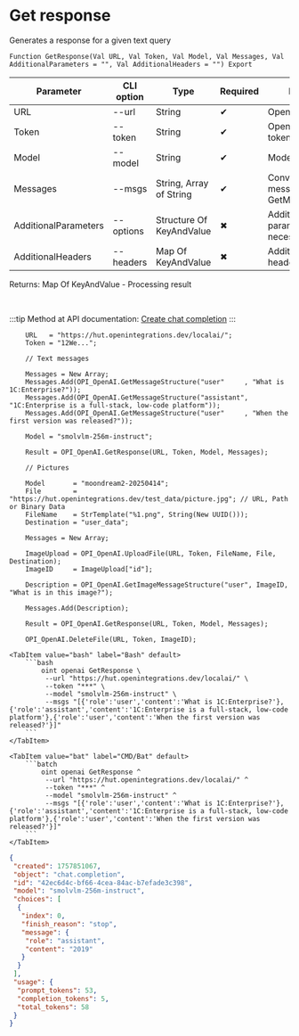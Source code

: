 ﻿---
sidebar_position: 1
description: Get response and other functions to work with OpenAI in the Open Integration Package, a free open-source integration library for 1C:Enterprise 8, OneScript and CLI
keywords: [1C, 1С, 1С:Enterprise, 1С:Enterprise 8.3, API, Integration, Services, Exchange, OneScript, CLI, OpenAI]
---


# Get response
 Generates a response for a given text query



`Function GetResponse(Val URL, Val Token, Val Model, Val Messages, Val AdditionalParameters = "", Val AdditionalHeaders = "") Export`

  | Parameter | CLI option | Type | Required | Description |
  |-|-|-|-|-|
  | URL | --url | String | &#x2714; | OpenAI server URL |
  | Token | --token | String | &#x2714; | OpenAI authorization token |
  | Model | --model | String | &#x2714; | Models name |
  | Messages | --msgs | String, Array of String | &#x2714; | Conversation messages. See GetMessageStructure |
  | AdditionalParameters | --options | Structure Of KeyAndValue | &#x2716; | Additional request parameters, if necessary |
  | AdditionalHeaders | --headers | Map Of KeyAndValue | &#x2716; | Additional request headers, if necessary |

  
  Returns:  Map Of KeyAndValue - Processing result

<br/>

:::tip
Method at API documentation: [Create chat completion](https://platform.openai.com/docs/api-reference/chat/create)
:::
<br/>



```bsl title="1C:Enterprise/OneScript code example"
    URL   = "https://hut.openintegrations.dev/localai/";
    Token = "12We...";

    // Text messages

    Messages = New Array;
    Messages.Add(OPI_OpenAI.GetMessageStructure("user"     , "What is 1C:Enterprise?"));
    Messages.Add(OPI_OpenAI.GetMessageStructure("assistant", "1C:Enterprise is a full-stack, low-code platform"));
    Messages.Add(OPI_OpenAI.GetMessageStructure("user"     , "When the first version was released?"));

    Model = "smolvlm-256m-instruct";

    Result = OPI_OpenAI.GetResponse(URL, Token, Model, Messages);

    // Pictures

    Model       = "moondream2-20250414";
    File        = "https://hut.openintegrations.dev/test_data/picture.jpg"; // URL, Path or Binary Data
    FileName    = StrTemplate("%1.png", String(New UUID()));
    Destination = "user_data";

    Messages = New Array;

    ImageUpload = OPI_OpenAI.UploadFile(URL, Token, FileName, File, Destination);
    ImageID     = ImageUpload["id"];

    Description = OPI_OpenAI.GetImageMessageStructure("user", ImageID, "What is in this image?");

    Messages.Add(Description);

    Result = OPI_OpenAI.GetResponse(URL, Token, Model, Messages);

    OPI_OpenAI.DeleteFile(URL, Token, ImageID);
```
 

 <Tabs>
  
    <TabItem value="bash" label="Bash" default>
        ```bash
            oint openai GetResponse \
             --url "https://hut.openintegrations.dev/localai/" \
             --token "***" \
             --model "smolvlm-256m-instruct" \
             --msgs "[{'role':'user','content':'What is 1C:Enterprise?'},{'role':'assistant','content':'1C:Enterprise is a full-stack, low-code platform'},{'role':'user','content':'When the first version was released?'}]"
        ```
    </TabItem>
  
    <TabItem value="bat" label="CMD/Bat" default>
        ```batch
            oint openai GetResponse ^
             --url "https://hut.openintegrations.dev/localai/" ^
             --token "***" ^
             --model "smolvlm-256m-instruct" ^
             --msgs "[{'role':'user','content':'What is 1C:Enterprise?'},{'role':'assistant','content':'1C:Enterprise is a full-stack, low-code platform'},{'role':'user','content':'When the first version was released?'}]"
        ```
    </TabItem>
</Tabs>


```json title="Result"
{
 "created": 1757851067,
 "object": "chat.completion",
 "id": "42ec6d4c-bf66-4cea-84ac-b7efade3c398",
 "model": "smolvlm-256m-instruct",
 "choices": [
  {
   "index": 0,
   "finish_reason": "stop",
   "message": {
    "role": "assistant",
    "content": "2019"
   }
  }
 ],
 "usage": {
  "prompt_tokens": 53,
  "completion_tokens": 5,
  "total_tokens": 58
 }
}
```
